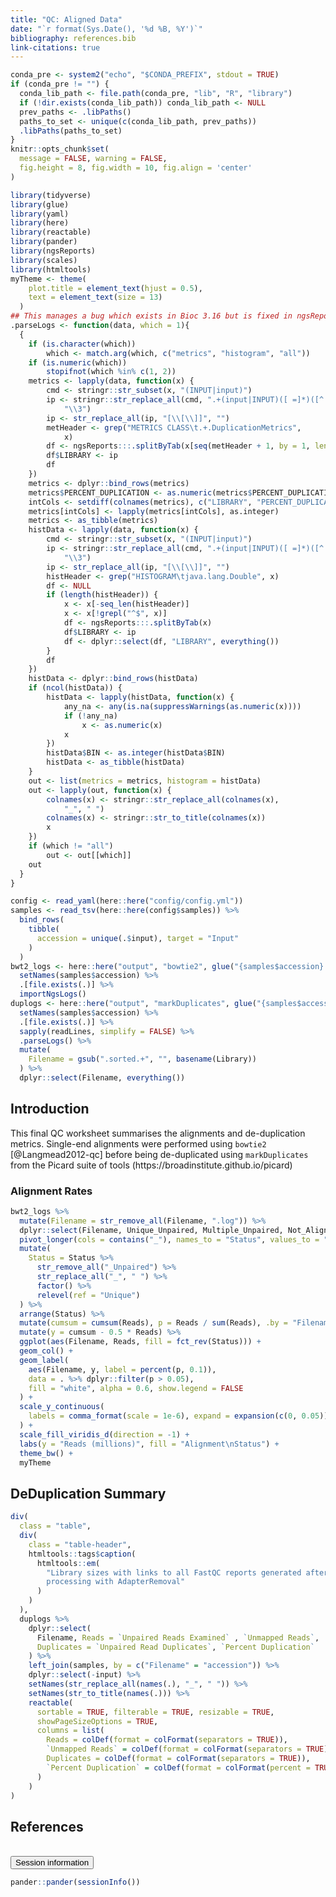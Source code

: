 ```yaml
---
title: "QC: Aligned Data"
date: "`r format(Sys.Date(), '%d %B, %Y')`"
bibliography: references.bib
link-citations: true
---
```


```r
conda_pre <- system2("echo", "$CONDA_PREFIX", stdout = TRUE)
if (conda_pre != "") {
  conda_lib_path <- file.path(conda_pre, "lib", "R", "library")
  if (!dir.exists(conda_lib_path)) conda_lib_path <- NULL
  prev_paths <- .libPaths()
  paths_to_set <- unique(c(conda_lib_path, prev_paths))
  .libPaths(paths_to_set)
}
knitr::opts_chunk$set(
  message = FALSE, warning = FALSE,
  fig.height = 8, fig.width = 10, fig.align = 'center'
)
```

```r
library(tidyverse)
library(glue)
library(yaml)
library(here)
library(reactable)
library(pander)
library(ngsReports)
library(scales)
library(htmltools)
myTheme <- theme(
    plot.title = element_text(hjust = 0.5),
    text = element_text(size = 13)
  )
## This manages a bug which exists in Bioc 3.16 but is fixed in ngsReports 2.2.3
.parseLogs <- function(data, which = 1){
  {
    if (is.character(which)) 
        which <- match.arg(which, c("metrics", "histogram", "all"))
    if (is.numeric(which)) 
        stopifnot(which %in% c(1, 2))
    metrics <- lapply(data, function(x) {
        cmd <- stringr::str_subset(x, "(INPUT|input)")
        ip <- stringr::str_replace_all(cmd, ".+(input|INPUT)([ =]*)([^ ]+.bam).+", 
            "\\3")
        ip <- str_replace_all(ip, "[\\[\\]]", "")
        metHeader <- grep("METRICS CLASS\t.+.DuplicationMetrics", 
            x)
        df <- ngsReports:::.splitByTab(x[seq(metHeader + 1, by = 1, length.out = 2)])
        df$LIBRARY <- ip
        df
    })
    metrics <- dplyr::bind_rows(metrics)
    metrics$PERCENT_DUPLICATION <- as.numeric(metrics$PERCENT_DUPLICATION)
    intCols <- setdiff(colnames(metrics), c("LIBRARY", "PERCENT_DUPLICATION"))
    metrics[intCols] <- lapply(metrics[intCols], as.integer)
    metrics <- as_tibble(metrics)
    histData <- lapply(data, function(x) {
        cmd <- stringr::str_subset(x, "(INPUT|input)")
        ip <- stringr::str_replace_all(cmd, ".+(input|INPUT)([ =]*)([^ ]+.bam).+", 
            "\\3")
        ip <- str_replace_all(ip, "[\\[\\]]", "")
        histHeader <- grep("HISTOGRAM\tjava.lang.Double", x)
        df <- NULL
        if (length(histHeader)) {
            x <- x[-seq_len(histHeader)]
            x <- x[!grepl("^$", x)]
            df <- ngsReports:::.splitByTab(x)
            df$LIBRARY <- ip
            df <- dplyr::select(df, "LIBRARY", everything())
        }
        df
    })
    histData <- dplyr::bind_rows(histData)
    if (ncol(histData)) {
        histData <- lapply(histData, function(x) {
            any_na <- any(is.na(suppressWarnings(as.numeric(x))))
            if (!any_na) 
                x <- as.numeric(x)
            x
        })
        histData$BIN <- as.integer(histData$BIN)
        histData <- as_tibble(histData)
    }
    out <- list(metrics = metrics, histogram = histData)
    out <- lapply(out, function(x) {
        colnames(x) <- stringr::str_replace_all(colnames(x), 
            "_", " ")
        colnames(x) <- stringr::str_to_title(colnames(x))
        x
    })
    if (which != "all") 
        out <- out[[which]]
    out
  }
}
```

```r
config <- read_yaml(here::here("config/config.yml"))
samples <- read_tsv(here::here(config$samples)) %>% 
  bind_rows(
    tibble(
      accession = unique(.$input), target = "Input"
    )
  )
bwt2_logs <- here::here("output", "bowtie2", glue("{samples$accession}.log")) %>% 
  setNames(samples$accession) %>% 
  .[file.exists(.)] %>% 
  importNgsLogs() 
duplogs <- here::here("output", "markDuplicates", glue("{samples$accession}.metrics.txt")) %>%
  setNames(samples$accession) %>% 
  .[file.exists(.)] %>% 
  sapply(readLines, simplify = FALSE) %>% 
  .parseLogs() %>% 
  mutate(
    Filename = gsub(".sorted.+", "", basename(Library))
  ) %>% 
  dplyr::select(Filename, everything())
```

## Introduction

This final QC worksheet summarises the alignments and de-duplication metrics.
Single-end alignments were performed using `bowtie2` [@Langmead2012-qc] before being de-duplicated using `markDuplicates` from the Picard suite of tools (https://broadinstitute.github.io/picard)


### Alignment Rates

```r
bwt2_logs %>% 
  mutate(Filename = str_remove_all(Filename, ".log")) %>% 
  dplyr::select(Filename, Unique_Unpaired, Multiple_Unpaired, Not_Aligned) %>% 
  pivot_longer(cols = contains("_"), names_to = "Status", values_to = "Reads") %>% 
  mutate(
    Status = Status %>% 
      str_remove_all("_Unpaired") %>% 
      str_replace_all("_", " ") %>% 
      factor() %>%
      relevel(ref = "Unique")
  ) %>% 
  arrange(Status) %>% 
  mutate(cumsum = cumsum(Reads), p = Reads / sum(Reads), .by = "Filename") %>% 
  mutate(y = cumsum - 0.5 * Reads) %>% 
  ggplot(aes(Filename, Reads, fill = fct_rev(Status))) +
  geom_col() +
  geom_label(
    aes(Filename, y, label = percent(p, 0.1)),
    data = . %>% dplyr::filter(p > 0.05),
    fill = "white", alpha = 0.6, show.legend = FALSE
  ) +
  scale_y_continuous(
    labels = comma_format(scale = 1e-6), expand = expansion(c(0, 0.05))
  ) +
  scale_fill_viridis_d(direction = -1) +
  labs(y = "Reads (millions)", fill = "Alignment\nStatus") +
  theme_bw() +
  myTheme
```

## DeDuplication Summary

```r
div(
  class = "table",
  div(
    class = "table-header",
    htmltools::tags$caption(
      htmltools::em(
        "Library sizes with links to all FastQC reports generated after
        processing with AdapterRemoval"
      )
    )
  ),
  duplogs %>% 
    dplyr::select(
      Filename, Reads = `Unpaired Reads Examined` , `Unmapped Reads`,
      Duplicates = `Unpaired Read Duplicates`, `Percent Duplication`  
    ) %>% 
    left_join(samples, by = c("Filename" = "accession")) %>% 
    dplyr::select(-input) %>% 
    setNames(str_replace_all(names(.), "_", " ")) %>% 
    setNames(str_to_title(names(.))) %>% 
    reactable(
      sortable = TRUE, filterable = TRUE, resizable = TRUE,
      showPageSizeOptions = TRUE,
      columns = list(
        Reads = colDef(format = colFormat(separators = TRUE)),
        `Unmapped Reads` = colDef(format = colFormat(separators = TRUE)),
        Duplicates = colDef(format = colFormat(separators = TRUE)),
        `Percent Duplication` = colDef(format = colFormat(percent = TRUE, digits = 2))
      )
    )
)
```

## References

<div id="refs"></div>

<br>
<button type="button" class="btn btn-default btn-sessioninfo" data-toggle="collapse" data-target="#sessioninfo" style="display: block;">
<span class="glyphicon glyphicon-info-sign" aria-hidden="true"></span> Session information
</button>
</p>
<div id="sessioninfo" class="collapse">
```r
pander::pander(sessionInfo())
```
</div>
